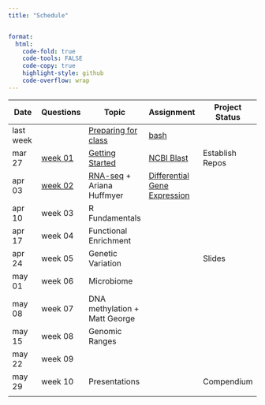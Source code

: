 ```yaml
---
title: "Schedule"


format:
  html:
    code-fold: true
    code-tools: FALSE
    code-copy: true
    highlight-style: github
    code-overflow: wrap
---
```


| Date      | Questions                      | Topic                                                | Assignment                                             | Project Status  |
|--------------|--------------|----------------|--------------|--------------|
| last week |                                | [Preparing for class](lectures/00-before.qmd)        | [bash](assignments/00-bash.qmd)                        |                 |
| mar 27    | [week 01](questions/week01.md) | [Getting Started](lectures/01-start-up.qmd)          | [NCBI Blast](assignments/01-blast.qmd)                 | Establish Repos |
| apr 03    | [week 02](questions/week02.md) | [RNA-seq](lectures/02-rna-seq.qmd) + Ariana Huffmyer | [Differential Gene Expression](assignments/02-DGE.qmd) |                 |
| apr 10    | week 03                        | R Fundamentals                                       |                                                        |                 |
| apr 17    | week 04                        | Functional Enrichment                                |                                                        |                 |
| apr 24    | week 05                        | Genetic Variation                                    |                                                        | Slides          |
| may 01    | week 06                        | Microbiome                                           |                                                        |                 |
| may 08    | week 07                        | DNA methylation + Matt George                        |                                                        |                 |
| may 15    | week 08                        | Genomic Ranges                                       |                                                        |                 |
| may 22    | week 09                        |                                                      |                                                        |                 |
| may 29    | week 10                        | Presentations                                        |                                                        | Compendium      |
|           |                                |                                                      |                                                        |                 |
